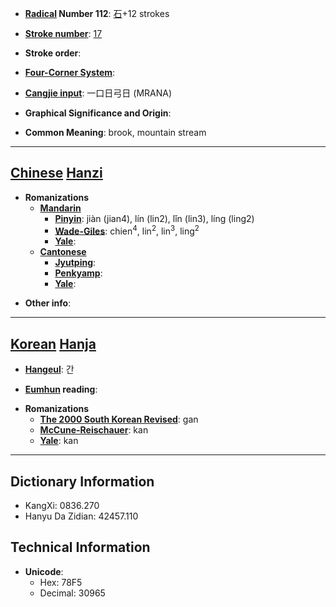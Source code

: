 * '''[[Wiktionary:Chinese radical index| Radical]] Number 112''': [[Wiktionary:Chinese radical index 石|石]]+12 strokes

* '''[[Wiktionary:Chinese total strokes index|Stroke number]]''': [[Wiktionary:Chinese total strokes index 17|17]]

* '''Stroke order''': 

* '''[[Wiktionary:Chinese four corner index|Four-Corner System]]''': 

* '''[[Wiktionary:Chinese Cangjie index|Cangjie input]]''': 一口日弓日 (MRANA)

* '''Graphical Significance and Origin''': 

* '''Common Meaning''': brook, mountain stream

----

== [[Chinese]] [[Hanzi]] ==

* '''Romanizations'''
** '''[[Mandarin]]'''
*** '''[[Pinyin]]''': jiàn (jian4), lín (lin2), lǐn (lin3), líng (ling2)
*** '''[[Wade-Giles]]''': chien<sup>4</sup>, lin<sup>2</sup>, lin<sup>3</sup>, ling<sup>2</sup>
*** '''[[Yale]]''': 
** '''[[Cantonese]]'''
*** '''[[Jyutping]]''':
*** '''[[Penkyamp]]''': 
*** '''[[Yale]]''': 

* '''Other info''': 

----

== [[Korean]] [[Hanja]] ==

* '''[[Hangeul]]''': 간

* '''[[Eumhun]] reading''': 

* '''Romanizations'''
** '''[[The 2000 South Korean Revised Romanization|The 2000 South Korean Revised]]''': gan
** '''[[McCune-Reischauer]]''': kan
** '''[[Yale]]''': kan

----

== Dictionary Information ==

* KangXi: 0836.270
* Hanyu Da Zidian: 42457.110

== Technical Information ==

* '''Unicode''':
** Hex: 78F5
** Decimal: 30965